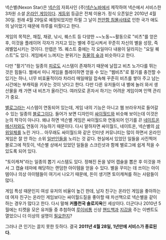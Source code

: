 넥슨별(Nexon Star)은 [[넥슨]]의 자회사인 (주)[[넥슨노바]]에서 제작하여 넥슨에서 서비스한 3차원 소셜 [[온라인 게임]]이다. [[게등위]] 등급은 전체 이용가. 정식 오픈일은 2010년 4월 30일. 원래 4월 29일로 예정되었지만 하필 그 날이 [[천안함 침몰사태]]로 인한 국가 애도의 날이었기 때문에 하루를 미뤘다고 한다.

게임의 목적은, 채집, 채광, 낚시, 퀘스트 등 다양한 ~~노동~~활동으로 "비츠"를 얻은 후, 이것을 플레이어 각자가 가지고 있는 별에 주입시켜서 꾸준히 자신의 별을 성장, 즉 레벨업시키는 것이다. 만렙은 15. 퀘스트 중에는 각 요일마다 내용이 달라지는 "요일 퀘스트"도 있다. 게임에서 느껴지는 분위기는 [[동물의 숲]]과 비슷하다고 한다.

다만 "활기"라는 일종의 [[피로도]] 시스템이 존재하기 때문에 날잡고 비츠 노가다를 뛰는 것은 힘들다. 웹에서 미니 게임을 플레이하면 얻을 수 있는 "웹비츠"로 활기를 충전할 수 있기는 하나, 너무 비효율적이라 차라리 매일매일 접속해 꾸준히 비츠를 쌓아 주고 남는 시간에는 부캐릭을 키우는 것이 낫다고 한다. 다만 다른 유저들이 내 별에 놀러 와서 생산물을 캐 가면 내 비츠가 올라간다. 여러모로 혼자서 하기는 어려운 게임이며 인맥 관리가 중요.

[[별로그]]라는 시스템이 연동되어 있는데, 게임 내의 기능은 아니고 웹 브라우저로 들어갈 수 있는 일종의 [[블로그]]이다. 들어가 보면 디자인이 [[싸이월드]]와 비슷해 보이는데 이것은 눈의 착각이 아니다. 왜냐 하면 넥슨별 게임은 싸이월드와 연동되어 인기를 끈 [[네이트온 메신저]]와도 연동이 가능하기 때문이다. 다시 말하자면 싸이월드, 네이트온, 넥슨별의 [[삼위일체]]를 노린 거다... 아무래도 싸이월드와 같은 인터넷 커뮤니티는 많이 하면서 온라인 게임은 잘 안 하는 소위 [[일반인]]들을 노리는 것 같다. 현실에서 있었던 일들을 사진찍어 블로그에 적듯이, 넥슨별 상에서 있었던 일들을 스크린샷과 함께 별로그에 쉽게 적을 수 있도록 되어 있다.

"토이캐쳐"라는 일종의 뽑기 시스템도 있다. 정해진 돈을 넣어 캡슐을 뽑은 후 이것을 까서 그 캡슐 테마에 해당하는 랜덤한 아이템을 얻을 수 있다. 별을 꾸미는 데 쓰이는 아이템이나 의상 아이템들이 여기서 나오기 때문에, 돈이 생기면 토이캐쳐를 하는 사람들이 많다.

게임 특성 때문인지 여성 유저의 비율이 높긴 한데, 남자 친구는 온라인 게임을 좋아하는데 여자 친구는 온라인 게임보다는 싸이월드질을 좋아할 때 차선책으로 넥슨별을 같이 하는 경우가 많다고 한다. 다시 말해 '''커플천국 솔로지옥'''인 세상이다. 더군다나 2010년 5월에는 티켓을 모은 유저들 중 추첨하여 [[루이비통]] 신상 [[핸드백]]과 [[지갑]]을 주는 이벤트도 열었으니 더 이상의 설명이 [[필요한지]]?

그러나 큰 인기는 끌지 못한 듯하다. 결국 '''2011년 4월 28일, 1년만에 서비스가 종료된다.'''

